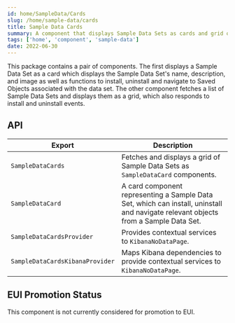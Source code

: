 ```yaml
---
id: home/SampleData/Cards
slug: /home/sample-data/cards
title: Sample Data Cards
summary: A component that displays Sample Data Sets as cards and grid of cards.
tags: ['home', 'component', 'sample-data']
date: 2022-06-30
---
```


This package contains a pair of components.  The first displays a Sample Data Set as a card which displays the Sample Data Set's name, description, and image as well as functions to install, uninstall and navigate to Saved Objects associated with the data set.  The other component fetches a list of Sample Data Sets and displays them as a grid, which also responds to install and uninstall events.

## API

| Export | Description |
|---|---|
| `SampleDataCards` | Fetches and displays a grid of Sample Data Sets as `SampleDataCard` components. |
| `SampleDataCard` | A card component representing a Sample Data Set, which can install, uninstall and navigate relevant objects from a Sample Data Set. |
| `SampleDataCardsProvider` | Provides contextual services to `KibanaNoDataPage`. |
| `SampleDataCardsKibanaProvider` | Maps Kibana dependencies to provide contextual services to `KibanaNoDataPage`. |

## EUI Promotion Status

This component is not currently considered for promotion to EUI.
